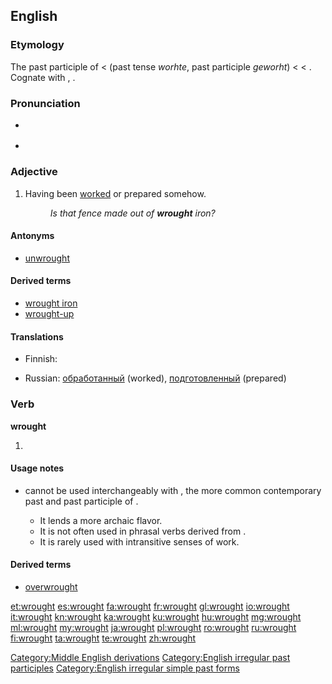==English==

===Etymology===
The past participle of {{etyl|enm}} {{term|werken|lang=enm||to work}} < {{etyl|ang}} {{term|wyrcan|lang=ang}} (past tense ''worhte'', past participle ''geworht'') < {{proto|Germanic|wurkijanan}} < {{proto|Indo-European|werǵ-|to work}}. Cognate with {{term|wright}}, {{term|wheelwright}}.

===Pronunciation===
* {{IPA|/ˈrɔːt/}} {{SAMPA|/'rO:t/}}
* {{audio|en-us-wrought.ogg|Audio (US)}}
*: {{rhymes|ɔːt}}

===Adjective===
{{en-adj}}

# Having been [[worked]] or prepared somehow.
#: ''Is that fence made out of '''wrought''' iron?''

====Antonyms====
* [[unwrought]]

====Derived terms====
* [[wrought iron]]
* [[wrought-up]]

====Translations====
{{trans-top|Having been worked or prepared somehow}}
* Finnish: {{t-|fi|työstetty}}
{{trans-mid}}
* Russian: [[обработанный]] (worked), [[подготовленный]] (prepared)
{{trans-bottom}}

===Verb===
'''wrought'''

# {{past of|[[work#Verb|work]]}}

====Usage notes====
*{{term|wrought|Wrought|lang=en}} cannot be used interchangeably with {{term|worked|lang=en}}, the more common contemporary past and past participle of {{term|work|lang=en}}. 
**It lends a more archaic flavor.
**It is not often used in phrasal verbs derived from {{term|work#Derived terms|work}}.<!--Hypothesis; needs testing/evidence-->
**It is rarely used with intransitive senses of work.<!--Hypothesis; needs testing/evidence-->

====Derived terms====
* [[overwrought]]

[[Category:Middle English derivations]]
[[Category:English irregular past participles]]
[[Category:English irregular simple past forms]]

[[et:wrought]]
[[es:wrought]]
[[fa:wrought]]
[[fr:wrought]]
[[gl:wrought]]
[[io:wrought]]
[[it:wrought]]
[[kn:wrought]]
[[ka:wrought]]
[[ku:wrought]]
[[hu:wrought]]
[[mg:wrought]]
[[ml:wrought]]
[[my:wrought]]
[[ja:wrought]]
[[pl:wrought]]
[[ro:wrought]]
[[ru:wrought]]
[[fi:wrought]]
[[ta:wrought]]
[[te:wrought]]
[[zh:wrought]]